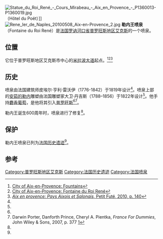 [[File:Statue_du_Roi_René_-_Cours_Mirabeau_-_Aix_en_Provence_-_P1360013-P1360019.jpg|thumb]]（Hôtel du Poët）]]
[[File:Rene_Ier_de_Naples_20100508_Aix-en-Provence_2.jpg|thumb]]
'''勒内王喷泉'''（Fontaine du Roi René）是[[法国|法国]][[罗讷河口省|罗讷河口省]][[普罗旺斯地区艾克斯|普罗旺斯地区艾克斯]]的一个喷泉。

==位置==
它位于普罗旺斯地区艾克斯市中心的[[米拉波大道|米拉波大道]]起点。<ref name="cityofaix">[http://www.pays-aixenprovence.com/aixenprovence/fontaines_aix_en_provence.htm City of Aix-en-Provence: Fountains]</ref><ref name="cityofaixplace">[http://www.aixenprovence.fr/Fontaine-du-roi-Rene City of Aix-en-Provence: Fontaine du Roi René]</ref><ref name="petitfute2010">[https://books.google.com/books?id=Lb_erfz3aLwC&pg=PA139&dq=%22Fontaine+de+la+Rotonde%22&hl=en&sa=X&ei=2KYAVL6oPI258gWhwIHwAg&ved=0CD4Q6AEwBg#v=onepage&q=%22Fontaine%20de%20la%20Rotonde%22&f=false ''Aix en provence: Pays Aixois et Salonais'', Petit Futé, 2010, p. 140]</ref>

==历史==
喷泉由法国建筑师皮埃尔·亨利·雷沃伊（1776-1842）于1819年设计<ref name="petitfute2010"/>。喷泉上部的[[安茹的勒内|安茹的勒内]]雕塑由法国雕塑家大卫·丹吉斯（1788–1856）于1822年设计<ref name="cityofaixplace"/>。他手持[[麝香葡萄|麝香葡萄]]，是他将其引入[[普罗旺斯|普罗旺斯]]<ref name="petitfute2010"/><ref>Darwin Porter, Danforth Prince, Cheryl A. Pientka, ''France For Dummies'', John Wiley & Sons, 2007,  p. 377 [https://books.google.com/books?id=PBU3LMq_wh8C&pg=PA377&dq=%22Fontaine+de+la+Rotonde%22&hl=en&sa=X&ei=2KYAVL6oPI258gWhwIHwAg&ved=0CEUQ6AEwBw#v=onepage&q=%22Fontaine%20de%20la%20Rotonde%22&f=false]</ref>。

勒内王诞生600周年时，喷泉进行了修复<ref name="cityofaixplace"/>。

==保护==
勒内王喷泉已列为[[法国历史遗迹|法国历史遗迹]]<ref name="cityofaixplace"/>。

==参考==
{{Reflist}}
{{coord|43.5271|5.4512|display=title}}
[[Category:普罗旺斯地区艾克斯|Category:普罗旺斯地区艾克斯]]
[[Category:法国历史遗迹|Category:法国历史遗迹]]
[[Category:法国喷泉|Category:法国喷泉]]